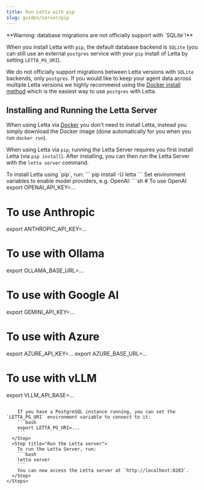 ```yaml
---
title: Run Letta with pip
slug: guides/server/pip
---
```


<Warning>
**Warning: database migrations are not officially support with `SQLite`!**

When you install Letta with `pip`, the default database backend is `SQLite` (you can still use an external `postgres` service with your `pip` install of Letta by setting `LETTA_PG_URI`).

We do not officially support migrations between Letta versions with `SQLite` backends, only `postgres`.
If you would like to keep your agent data across multiple Letta versions we highly recommend using the [Docker install method](/server/docker) which is the easiest way to use `postgres` with Letta.
</Warning>

## Installing and Running the Letta Server

When using Letta via [Docker](/guides/server/docker) you don't need to install Letta, instead you simply download the Docker image (done automatically for you when you run `docker run`).

When using Letta via `pip`, running the Letta Server requires you first install Letta (via `pip install`).
After installing, you can then run the Letta Server with the `letta server` command.

<Steps>
  <Step title="Install using pip">
    To install Letta using `pip`, run:
    ```
    pip install -U letta
    ```
  </Step>
  <Step title="Configure model providers">
    Set environment variables to enable model providers, e.g. OpenAI: 
```sh
# To use OpenAI
export OPENAI_API_KEY=...

# To use Anthropic 
export ANTHROPIC_API_KEY=...

# To use with Ollama
export OLLAMA_BASE_URL=...

# To use with Google AI
export GEMINI_API_KEY=...

# To use with Azure
export AZURE_API_KEY=...
export AZURE_BASE_URL=...

# To use with vLLM 
export VLLM_API_BASE=...
```

    If you have a PostgreSQL instance running, you can set the `LETTA_PG_URI` environment variable to connect to it:
    ```bash
    export LETTA_PG_URI=...
    ```
  </Step>
  <Step title="Run the Letta server">
    To run the Letta Server, run:
    ```bash
    letta server
    ```
    You can now access the Letta server at `http://localhost:8283`.
  </Step>
</Steps>
